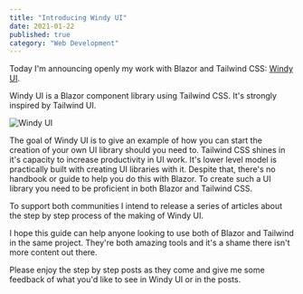 ```yaml
---
title: "Introducing Windy UI"
date: 2021-01-22
published: true
category: "Web Development"
---
```



Today I'm announcing openly my work with Blazor and Tailwind CSS: [Windy UI](https://windy-ui.techgems.net/).

Windy UI is a Blazor component library using Tailwind CSS. It's strongly inspired by Tailwind UI.

![Windy UI](./windy-ui-logo.png)
<div className="pb-3" />

The goal of Windy UI is to give an example of how you can start the creation of your own UI library should you need to. Tailwind CSS shines in it's capacity to increase productivity in UI work. It's lower level model is practically built with creating UI libraries with it.
Despite that, there's no handbook or guide to help you do this with Blazor. To create such a UI library you need to be proficient in both Blazor and Tailwind CSS.

To support both communities I intend to release a series of articles about the step by step process of the making of Windy UI.

I hope this guide can help anyone looking to use both of Blazor and Tailwind in the same project. They're both amazing tools and it's a shame there isn't more content out there.

Please enjoy the step by step posts as they come and give me some feedback of what you'd like to see in Windy UI or in the posts.




